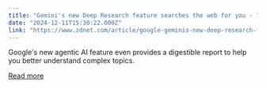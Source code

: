 ```yaml
---
title: "Gemini's new Deep Research feature searches the web for you - like an assistant"
date: "2024-12-11T15:30:22.000Z"
link: "https://www.zdnet.com/article/google-geminis-new-deep-research-feature-searches-the-web-for-you-like-an-assistant/"
---
```


Google's new agentic AI feature even provides a digestible report to help you better understand complex topics.

[Read more](https://www.zdnet.com/article/google-geminis-new-deep-research-feature-searches-the-web-for-you-like-an-assistant/)
